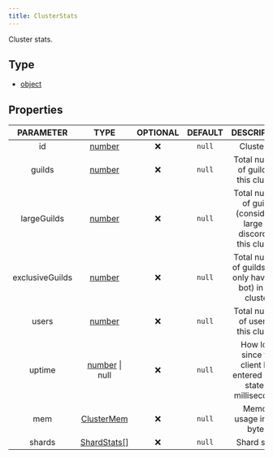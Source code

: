 ```yaml
---
title: ClusterStats
---
```


Cluster stats.

## Type
- [object](https://developer.mozilla.org/en-US/docs/Web/JavaScript/Reference/Global_Objects/Object)

## Properties

| PARAMETER | TYPE | OPTIONAL | DEFAULT | DESCRIPTION |
| :-------: | :--: | :------: | :-----: | :---------: |
| id | [number](https://developer.mozilla.org/en-US/docs/Web/JavaScript/Reference/Global_Objects/Number) |  ❌   | `null`  | Cluster id. |
| guilds | [number](https://developer.mozilla.org/en-US/docs/Web/JavaScript/Reference/Global_Objects/Number) |  ❌   | `null`  | Total number of guilds in this cluster. |
| largeGuilds | [number](https://developer.mozilla.org/en-US/docs/Web/JavaScript/Reference/Global_Objects/Number) |  ❌   | `null`  | Total number of guilds (considered large by discord) in this cluster. |
| exclusiveGuilds | [number](https://developer.mozilla.org/en-US/docs/Web/JavaScript/Reference/Global_Objects/Number) |  ❌   | `null`  | Total number of guilds (that only have this bot) in this cluster. |
| users | [number](https://developer.mozilla.org/en-US/docs/Web/JavaScript/Reference/Global_Objects/Number) |  ❌   | `null`  | Total number of users in this cluster. |
| uptime | [number](https://developer.mozilla.org/en-US/docs/Web/JavaScript/Reference/Global_Objects/Number) \| null |  ❌   | `null`  | How long since the client has entered `READY` state in milliseconds. |
| mem | [ClusterMem](/docs/typedefs/clustermem) |  ❌   | `null`  | Memory usage info in bytes. |
| shards | [ShardStats[]](/docs/typedefs/shardstats) |  ❌   | `null`  | Shard stats. |
